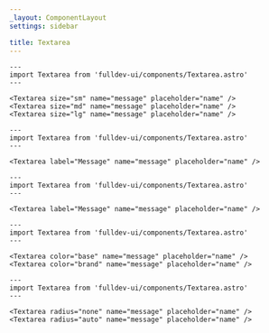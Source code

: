 ```yaml
---
_layout: ComponentLayout
settings: sidebar

title: Textarea
---
```


```astro live
---
import Textarea from 'fulldev-ui/components/Textarea.astro'
---

<Textarea size="sm" name="message" placeholder="name" />
<Textarea size="md" name="message" placeholder="name" />
<Textarea size="lg" name="message" placeholder="name" />
```

```astro live
---
import Textarea from 'fulldev-ui/components/Textarea.astro'
---

<Textarea label="Message" name="message" placeholder="name" />
```

```astro live
---
import Textarea from 'fulldev-ui/components/Textarea.astro'
---

<Textarea label="Message" name="message" placeholder="name" />
```

```astro live
---
import Textarea from 'fulldev-ui/components/Textarea.astro'
---

<Textarea color="base" name="message" placeholder="name" />
<Textarea color="brand" name="message" placeholder="name" />
```

```astro live
---
import Textarea from 'fulldev-ui/components/Textarea.astro'
---

<Textarea radius="none" name="message" placeholder="name" />
<Textarea radius="auto" name="message" placeholder="name" />
```

